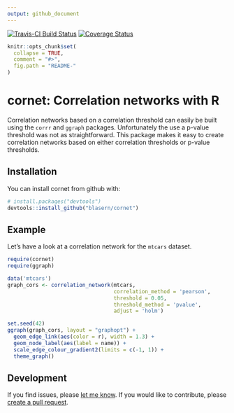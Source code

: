 ```yaml
---
output: github_document
---
```


<!-- README.md is generated from README.Rmd. Please edit that file -->

[![Travis-CI Build Status](https://travis-ci.org/blasern/cornet.svg?branch=master)](https://travis-ci.org/blasern/cornet)
[![Coverage Status](https://codecov.io/gh/blasern/cornet/branch/master/graph/badge.svg)](https://codecov.io/gh/blasern/cornet?branch=master)

```r
knitr::opts_chunk$set(
  collapse = TRUE,
  comment = "#>",
  fig.path = "README-"
)
```

# cornet: Correlation networks with R

Correlation networks based on a correlation threshold can easily be built using the `corrr` and `ggraph` packages. Unfortunately the use a p-value threshold was not as straightforward. This package makes it easy to create correlation networks based on either correlation thresholds or p-value thresholds. 

## Installation

You can install cornet from github with:

```r
# install.packages("devtools")
devtools::install_github("blasern/cornet")
```

## Example

Let's have a look at a correlation network for the `mtcars` dataset. 

```r
require(cornet)
require(ggraph)

data('mtcars')
graph_cors <- correlation_network(mtcars, 
                                  correlation_method = 'pearson',
                                  threshold = 0.05, 
                                  threshold_method = 'pvalue', 
                                  adjust = 'holm')

set.seed(42)
ggraph(graph_cors, layout = "graphopt") + 
  geom_edge_link(aes(color = r), width = 1.3) +
  geom_node_label(aes(label = name)) + 
  scale_edge_colour_gradient2(limits = c(-1, 1)) +
  theme_graph()
```

## Development
 
If you find issues, please [let me know](https://github.com/blasern/cornet/issues). 
If you would like to contribute, please [create a pull request](https://github.com/blasern/cornet/compare).
